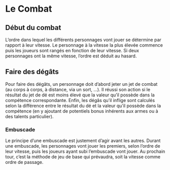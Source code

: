 # Le Combat

## Début du combat

L'ordre dans lequel les différents personnages vont jouer se détermine par rapport à leur vitesse. Le personnage à la vitesse la plus élevée commence puis les joueurs sont rangés en fonction de leur vitesse. Si deux personnages ont la même vitesse, l'ordre est déduit au hasard. 

## Faire des dégâts

Pour faire des dégâts, un personnage doit d'abord jeter un jet de combat (au corps à corps, à distance, via un sort, ...). Il réussi son action si le résultat du jet de dé est moins élevé que la valeur qu'il possède dans la compétence correspondante. Enfin, les dégâs qu'il inflige sont calculés selon la différence entre le résultat du dé et la valeur qu'il possède dans la compétence (en y ajoutant de potentiels bonus inhérents aux armes ou à des talents particulier).

### Embuscade

Le principe d'une embuscade est justement d'agir avant les autres. Durant une embuscade, les personnages vont jouer les premiers, selon l'ordre de leur vitesse, puis les joueurs ayant subi l'embuscade vont jouer. Au prochain tour, c'est la méthode de jeu de base qui prévaudra, soit la vitesse comme ordre de passage. 

